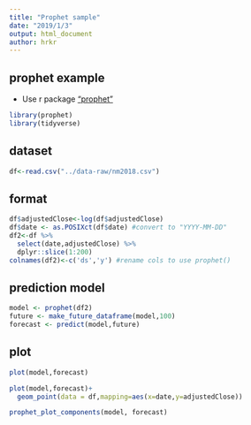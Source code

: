 ```yaml
---
title: "Prophet sample"
date: "2019/1/3"
output: html_document
author: hrkr
---
```



## prophet example
- Use r package ["prophet"](https://facebook.github.io/prophet/)

```r
library(prophet)
library(tidyverse)
```

## dataset
```r
df<-read.csv("../data-raw/nm2018.csv")
```

## format
```r
df$adjustedClose<-log(df$adjustedClose)
df$date <- as.POSIXct(df$date) #convert to "YYYY-MM-DD"
df2<-df %>%
  select(date,adjustedClose) %>%
  dplyr::slice(1:200)
colnames(df2)<-c('ds','y') #rename cols to use prophet()
```

## prediction model
```r
model <- prophet(df2)
future <- make_future_dataframe(model,100)
forecast <- predict(model,future)
```

## plot
```r
plot(model,forecast)

plot(model,forecast)+
  geom_point(data = df,mapping=aes(x=date,y=adjustedClose))

prophet_plot_components(model, forecast)
```
